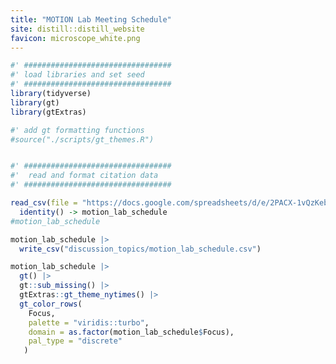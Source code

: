 ```yaml
---
title: "MOTION Lab Meeting Schedule"
site: distill::distill_website
favicon: microscope_white.png
---
```


```r

#' #################################
#' load libraries and set seed
#' #################################
library(tidyverse)
library(gt)
library(gtExtras)

#' add gt formatting functions
#source("./scripts/gt_themes.R")


#' #################################
#'  read and format citation data
#' #################################

read_csv(file = "https://docs.google.com/spreadsheets/d/e/2PACX-1vQzKebqOHpuFtCtut0gSbyG4EtOPb7uaktDXLFuEQRxMxO0sxjHMz-UftlWGthILmmMUmmgovITXuL_/pub?gid=0&single=true&output=csv") %>%
  identity() -> motion_lab_schedule
#motion_lab_schedule

motion_lab_schedule |> 
  write_csv("discussion_topics/motion_lab_schedule.csv")

motion_lab_schedule |> 
  gt() |> 
  gt::sub_missing() |> 
  gtExtras::gt_theme_nytimes() |> 
  gt_color_rows(
    Focus, 
    palette = "viridis::turbo", 
    domain = as.factor(motion_lab_schedule$Focus),
    pal_type = "discrete"
   )





```

